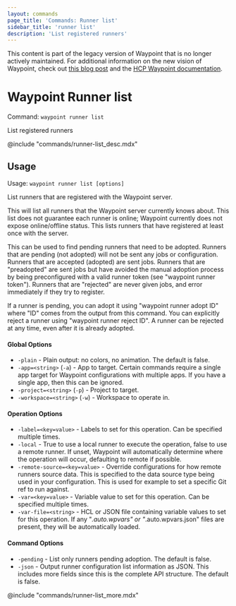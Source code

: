 ```yaml
---
layout: commands
page_title: 'Commands: Runner list'
sidebar_title: 'runner list'
description: 'List registered runners'
---
```


<Warning>

This content is part of the legacy version of Waypoint that is no longer actively maintained. For additional information on the new vision of Waypoint, check out [this blog post](https://www.hashicorp.com/blog/a-new-vision-for-hcp-waypoint) and the [HCP Waypoint documentation](/hcp/docs/waypoint).

</Warning>

# Waypoint Runner list

Command: `waypoint runner list`

List registered runners

@include "commands/runner-list_desc.mdx"

## Usage

Usage: `waypoint runner list [options]`

List runners that are registered with the Waypoint server.

This will list all runners that the Waypoint server currently knows
about. This list does not guarantee each runner is online; Waypoint currently
does not expose online/offline status. This lists runners that have registered
at least once with the server.

This can be used to find pending runners that need to be adopted. Runners
that are pending (not adopted) will not be sent any jobs or configuration.
Runners that are accepted (adopted) are sent jobs. Runners that are
"preadopted" are sent jobs but have avoided the manual adoption process by
being preconfigured with a valid runner token (see "waypoint runner token").
Runners that are "rejected" are never given jobs, and error immediately if
they try to register.

If a runner is pending, you can adopt it using "waypoint runner adopt ID"
where "ID" comes from the output from this command. You can explicitly
reject a runner using "waypoint runner reject ID". A runner can be rejected
at any time, even after it is already adopted.

#### Global Options

- `-plain` - Plain output: no colors, no animation. The default is false.
- `-app=<string>` (`-a`) - App to target. Certain commands require a single app target for Waypoint configurations with multiple apps. If you have a single app, then this can be ignored.
- `-project=<string>` (`-p`) - Project to target.
- `-workspace=<string>` (`-w`) - Workspace to operate in.

#### Operation Options

- `-label=<key=value>` - Labels to set for this operation. Can be specified multiple times.
- `-local` - True to use a local runner to execute the operation, false to use a remote runner.
  If unset, Waypoint will automatically determine where the operation will occur,
  defaulting to remote if possible.
- `-remote-source=<key=value>` - Override configurations for how remote runners source data. This is specified to the data source type being used in your configuration. This is used for example to set a specific Git ref to run against.
- `-var=<key=value>` - Variable value to set for this operation. Can be specified multiple times.
- `-var-file=<string>` - HCL or JSON file containing variable values to set for this operation. If any "_.auto.wpvars" or "_.auto.wpvars.json" files are present, they will be automatically loaded.

#### Command Options

- `-pending` - List only runners pending adoption. The default is false.
- `-json` - Output runner configuration list information as JSON. This includes more fields since this is the complete API structure. The default is false.

@include "commands/runner-list_more.mdx"
